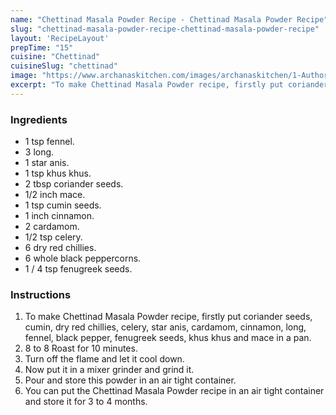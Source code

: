 ---
name: "Chettinad Masala Powder Recipe - Chettinad Masala Powder Recipe"
slug: "chettinad-masala-powder-recipe-chettinad-masala-powder-recipe"
layout: 'RecipeLayout'
prepTime: "15"
cuisine: "Chettinad"
cuisineSlug: "chettinad"
image: "https://www.archanaskitchen.com/images/archanaskitchen/1-Author/nithya.anantham/Chettinad_Spice_Mix_Recipe_Chettinad_Masala_Powder-7_1600.jpg"
excerpt: "To make Chettinad Masala Powder recipe, firstly put coriander seeds, cumin, dry red chillies, celery, star anis, cardamom, cinnamon, long, fennel, black pepper, fenugreek seeds, khus khus and mace in a pan"
---

### Ingredients

-  1 tsp fennel.
-  3 long.
-  1 star anis.
-  1 tsp khus khus.
- 2 tbsp coriander seeds.
-  1/2 inch mace.
-  1 tsp cumin seeds.
-  1 inch cinnamon.
-  2 cardamom.
-  1/2 tsp celery.
-  6 dry red chillies.
-  6 whole black peppercorns.
-  1 / 4 tsp fenugreek seeds.

### Instructions

1. To make Chettinad Masala Powder recipe, firstly put coriander seeds, cumin, dry red chillies, celery, star anis, cardamom, cinnamon, long, fennel, black pepper, fenugreek seeds, khus khus and mace in a pan.
1. 8 to 8 Roast for 10 minutes.
1. Turn off the flame and let it cool down.
1. Now put it in a mixer grinder and grind it.
1. Pour and store this powder in an air tight container.
1. You can put the Chettinad Masala Powder recipe in an air tight container and store it for 3 to 4 months.

